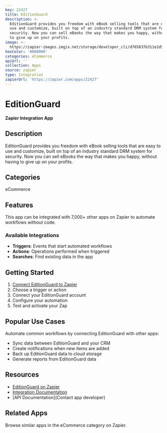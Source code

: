 ```yaml
---
key: 22427
title: EditionGuard
description: >-
  EditionGuard provides you freedom with eBook selling tools that are easy to
  use and customize, built on top of an industry standard DRM system for
  security. Now you can sell eBooks the way that makes you happy, without having
  to give up on your profits.
image: >-
  https://zapier-images.imgix.net/storage/developer_cli/d765837b311e1d903514f11d080d9b16.png?auto=format%2Ccompress&ixlib=python-3.0.0&q=50
hexColor: '#000000'
categories: eCommerce
apiUrl: ''
collection: Apps
source: zapier
type: Integration
zapierUrl: 'https://zapier.com/apps/22427'
---
```

# EditionGuard

**Zapier Integration App**

## Description

EditionGuard provides you freedom with eBook selling tools that are easy to use and customize, built on top of an industry standard DRM system for security. Now you can sell eBooks the way that makes you happy, without having to give up on your profits.

## Categories

eCommerce

## Features

This app can be integrated with 7,000+ other apps on Zapier to automate workflows without code.

### Available Integrations

- **Triggers**: Events that start automated workflows
- **Actions**: Operations performed when triggered
- **Searches**: Find existing data in the app

## Getting Started

1. [Connect EditionGuard to Zapier](https://zapier.com/apps/22427)
2. Choose a trigger or action
3. Connect your EditionGuard account
4. Configure your automation
5. Test and activate your Zap

## Popular Use Cases

Automate common workflows by connecting EditionGuard with other apps:

- Sync data between EditionGuard and your CRM
- Create notifications when new items are added
- Back up EditionGuard data to cloud storage
- Generate reports from EditionGuard data

## Resources

- [EditionGuard on Zapier](https://zapier.com/apps/22427)
- [Integration Documentation](https://zapier.com/apps/22427/integrations)
- [API Documentation](Contact app developer)

## Related Apps

Browse similar apps in the eCommerce category on Zapier.
